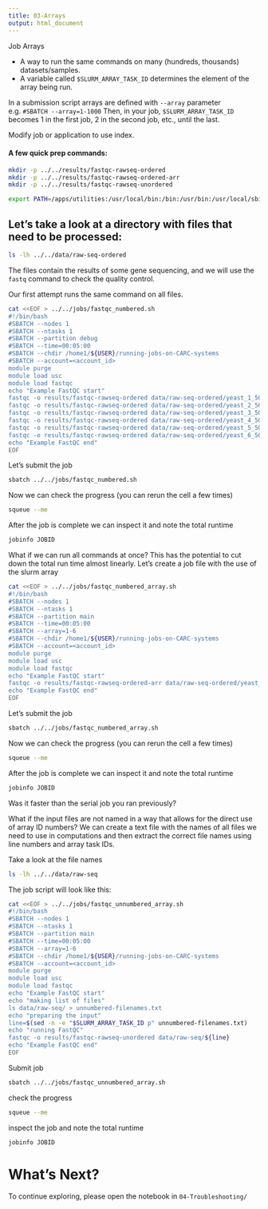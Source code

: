 ```yaml
---
title: 03-Arrays
output: html_document
---
```


Job Arrays

- A way to run the same commands on many (hundreds, thousands) datasets/samples.
- A variable called `$SLURM_ARRAY_TASK_ID` determines the element of the array being run.

In a submission script arrays are defined with `--array` parameter e.g. `#SBATCH --array=1-1000`
Then, in your job, `$SLURM_ARRAY_TASK_ID` becomes 1 in the first job, 2 in the second job, etc., until the last.

Modify job or application to use index.


#### A few quick prep commands:

```bash
mkdir -p ../../results/fastqc-rawseq-ordered
mkdir -p ../../results/fastqc-rawseq-ordered-arr
mkdir -p ../../results/fastqc-rawseq-unordered
```

```bash
export PATH=/apps/utilities:/usr/local/bin:/bin:/usr/bin:/usr/local/sbin:/usr/sbin
```

## Let's take a look at a directory with files that need to be processed:

```bash
ls -lh ../../data/raw-seq-ordered
```

The files contain the results of some gene sequencing, and we will use the `fastq` command to check the quality control.

Our first attempt runs the same command on all files.

```bash
cat <<EOF > ../../jobs/fastqc_numbered.sh
#!/bin/bash
#SBATCH --nodes 1
#SBATCH --ntasks 1
#SBATCH --partition debug
#SBATCH --time=00:05:00
#SBATCH --chdir /home1/${USER}/running-jobs-on-CARC-systems
#SBATCH --account=<account_id>
module purge
module load usc
module load fastqc
echo "Example FastQC start"
fastqc -o results/fastqc-rawseq-ordered data/raw-seq-ordered/yeast_1_50K.fastq
fastqc -o results/fastqc-rawseq-ordered data/raw-seq-ordered/yeast_2_50K.fastq
fastqc -o results/fastqc-rawseq-ordered data/raw-seq-ordered/yeast_3_50K.fastq
fastqc -o results/fastqc-rawseq-ordered data/raw-seq-ordered/yeast_4_50K.fastq
fastqc -o results/fastqc-rawseq-ordered data/raw-seq-ordered/yeast_5_50K.fastq
fastqc -o results/fastqc-rawseq-ordered data/raw-seq-ordered/yeast_6_50K.fastq
echo "Example FastQC end"
EOF
```

Let's submit the job

```bash
sbatch ../../jobs/fastqc_numbered.sh
```

Now we can check the progress (you can rerun the cell a few times)

```bash
squeue --me
```

After the job is complete we can inspect it and note the total runtime

```bash
jobinfo JOBID
```

What if we can run all commands at once? This has the potential to cut down the total run time almost linearly.
Let's create a job file with the use of the slurm array

```bash
cat <<EOF > ../../jobs/fastqc_numbered_array.sh
#!/bin/bash
#SBATCH --nodes 1
#SBATCH --ntasks 1
#SBATCH --partition main
#SBATCH --time=00:05:00
#SBATCH --array=1-6
#SBATCH --chdir /home1/${USER}/running-jobs-on-CARC-systems
#SBATCH --account=<account_id>
module purge
module load usc
module load fastqc
echo "Example FastQC start"
fastqc -o results/fastqc-rawseq-ordered-arr data/raw-seq-ordered/yeast_${SLURM_ARRAY_TASK_ID}_50K.fastq
echo "Example FastQC end"
EOF
```

Let's submit the job

```bash
sbatch ../../jobs/fastqc_numbered_array.sh
```

Now we can check the progress (you can rerun the cell a few times)

```bash
squeue --me
```

After the job is complete we can inspect it and note the total runtime

```bash
jobinfo JOBID
```

Was it faster than the serial job you ran previously?

What if the input files are not named in a way that allows for the direct use of array ID numbers?
We can create a text file with the names of all files we need to use in computations and then extract the correct file names using line numbers and array task IDs.

Take a look at the file names

```bash
ls -lh ../../data/raw-seq
```

The job script will look like this:

```bash
cat <<EOF > ../../jobs/fastqc_unnumbered_array.sh
#!/bin/bash
#SBATCH --nodes 1
#SBATCH --ntasks 1
#SBATCH --partition main
#SBATCH --time=00:05:00
#SBATCH --array=1-6
#SBATCH --chdir /home1/${USER}/running-jobs-on-CARC-systems
#SBATCH --account=<account_id>
module purge
module load usc
module load fastqc
echo "Example FastQC start"
echo "making list of files"
ls data/raw-seq/ > unnumbered-filenames.txt
echo "preparing the input"
line=$(sed -n -e "$SLURM_ARRAY_TASK_ID p" unnumbered-filenames.txt)
echo "running FastQC"
fastqc -o results/fastqc-rawseq-unordered data/raw-seq/${line}
echo "Example FastQC end"
EOF
```

Submit job

```bash
sbatch ../../jobs/fastqc_unnumbered_array.sh
```

check the progress

```bash
squeue --me
```

inspect the job and note the total runtime

```bash
jobinfo JOBID
```

# What's Next?

To continue exploring, please open the notebook in `04-Troubleshooting/`
